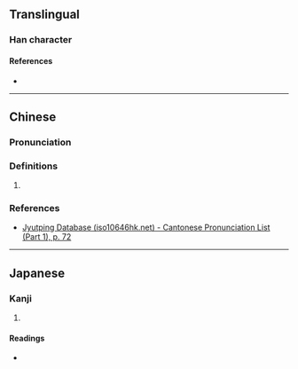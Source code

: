 {{character info}}
==Translingual==

===Han character===
{{Han char|rn=19|rad=力|as=05|sn=7|four=|canj=MRKS|ids=⿰石力}}

====References====
* {{Han ref|kx=0147.060|dkj=02322|dj=0331.090|hdz=10368.050|uh=52AF|ud=21167}}

----

==Chinese==
{{zh-forms}}

===Pronunciation===
{{zh-pron
|m=zhū
|c=zyu2
|mc=y
|oc=y
|cat=
}}

===Definitions===
{{zh-hanzi}}

# {{rfdef|zh|sort=力05}}

===References===
* [http://www.iso10646hk.net/jp/document/download.jsp Jyutping Database (iso10646hk.net) - Cantonese Pronunciation List (Part 1), p. 72]

----

==Japanese==

===Kanji===
{{ja-kanji|grade=|rs=力05}}

# {{rfdef|ja|sort=力05}}

====Readings====
* {{ja-readings|on=[[しょ]] (sho)|kun=[[つよい]] (tsuyoi)}}